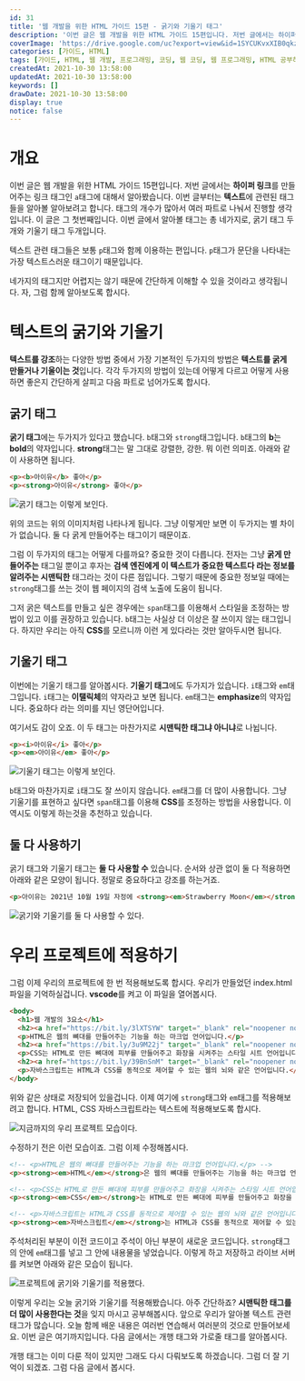 ```yaml
---
id: 31
title: '웹 개발을 위한 HTML 가이드 15편 - 굵기와 기울기 태그'
description: '이번 글은 웹 개발을 위한 HTML 가이드 15편입니다. 저번 글에서는 하이퍼 링크를 만들어주는 링크 태그인 a태그에 대해서 알아봤습니다. 이번 글부터는 텍스트에 관련된 태그들을 알아볼 알아보려고 합니다. 태그의 개수가 많아서 여러 파트로 나눠서 진행할 생각입니다. 이 글은 그 첫번째입니다. 이번 글에서 알아볼 태그는 총 네가지로, 굵기 태그 두개와 기울기 태그 두개입니다. 네가지의 태그지만 어렵지는 않기 때문에 간단하게 이해할 수 있을 것이라고 생각됩니다. 자, 그럼 함께 알아보도록 합시다. 텍스트를 강조하는 다양한 방법 중에서 가장 기본적인 두가지의 방법은 텍스트를 굵게 만들거나 기울이는 것입니다. 각각 두가지의 방법이 있는데 어떻게 다르고 어떻게 사용하면 좋은지 간단하게 살피고 다음 파트로 넘어가도록 합시다.'
coverImage: 'https://drive.google.com/uc?export=view&id=1SYCUKvxXIB0qkzRyjzTFeUd0fKpl2oi2'
categories: [가이드, HTML]
tags: [가이드, HTML, 웹 개발, 프로그래밍, 코딩, 웹 코딩, 웹 프로그래밍, HTML 공부하기, HTML 초보, b 태그, i 태그, em 태그, strong 태그, 굵기 태그, 기울기 태그]
createdAt: 2021-10-30 13:58:00
updatedAt: 2021-10-30 13:58:00
keywords: []
drawDate: 2021-10-30 13:58:00
display: true
notice: false
---
```


<HtmlGuideMessage />

<HTMLTextPosts />

# 개요
이번 글은 웹 개발을 위한 HTML 가이드 15편입니다. 저번 글에서는 **하이퍼 링크**를 만들어주는 링크 태그인 `a`태그에 대해서 알아봤습니다. 이번 글부터는 **텍스트**에 관련된 태그들을 알아볼 알아보려고 합니다. 태그의 개수가 많아서 여러 파트로 나눠서 진행할 생각입니다. 이 글은 그 첫번째입니다. 이번 글에서 알아볼 태그는 총 네가지로, 굵기 태그 두개와 기울기 태그 두개입니다.

텍스트 관련 태그들은 보통 `p`태그와 함께 이용하는 편입니다. `p`태그가 문단을 나타내는 가장 텍스트스러운 태그이기 때문입니다.

네가지의 태그지만 어렵지는 않기 때문에 간단하게 이해할 수 있을 것이라고 생각됩니다. 자, 그럼 함께 알아보도록 합시다.

# 텍스트의 굵기와 기울기
**텍스트를 강조**하는 다양한 방법 중에서 가장 기본적인 두가지의 방법은 **텍스트를 굵게 만들거나 기울이는 것**입니다. 각각 두가지의 방법이 있는데 어떻게 다르고 어떻게 사용하면 좋은지 간단하게 살피고 다음 파트로 넘어가도록 합시다.

## 굵기 태그
**굵기 태그**에는 두가지가 있다고 했습니다. `b`태그와 `strong`태그입니다. `b`태그의 **b**는 **bold**의 약자입니다. **strong**태그는 말 그대로 강렬한, 강한. 뭐 이런 의미죠. 아래와 같이 사용하면 됩니다.

```html
<p><b>아이유</b> 좋아</p>
<p><strong>아이유</strong> 좋아</p>
```

![굵기 태그는 이렇게 보인다.](https://drive.google.com/uc?export=view&id=1-BHeRgS5fglHDlctL4gJQEYmtRS3CpsA)

위의 코드는 위의 이미지처럼 나타나게 됩니다. 그냥 이렇게만 보면 이 두가지는 별 차이가 없습니다. 둘 다 굵게 만들어주는 태그이기 때문이죠.

그럼 이 두가지의 태그는 어떻게 다를까요? 중요한 것이 다릅니다. 전자는 그냥 **굵게 만들어주는** 태그일 뿐이고 후자는 **검색 엔진에게 이 텍스트가 중요한 텍스트다 라는 정보를 알려주는 시맨틱한** 태그라는 것이 다른 점입니다. 그렇기 때문에 중요한 정보일 때에는 `strong`태그를 쓰는 것이 웹 페이지의 검색 노출에 도움이 됩니다.

그저 굵은 텍스트를 만들고 싶은 경우에는 `span`태그를 이용해서 스타일을 조정하는 방법이 있고 이를 권장하고 있습니다. `b`태그는 사실상 더 이상은 잘 쓰이지 않는 태그입니다. 하지만 우리는 아직 **CSS**를 모르니까 이런 게 있다라는 것만 알아두시면 됩니다.

## 기울기 태그
이번에는 기울기 태그를 알아봅시다. **기울기 태그**에도 두가지가 있습니다. `i`태그와 `em`태그입니다. `i`태그는 **이탤릭체**의 약자라고 보면 됩니다. `em`태그는 **emphasize**의 약자입니다. 중요하다 라는 의미를 지닌 영단어입니다.

여기서도 감이 오죠. 이 두 태그는 마찬가지로 **시맨틱한 태그냐 아니냐**로 나뉩니다.

```html
<p><i>아이유</i> 좋아</p>
<p><em>아이유</em> 좋아</p>
```

![기울기 태그는 이렇게 보인다.](https://drive.google.com/uc?export=view&id=1kwKqLCNGX5KnCorW9-gxU1bUWL7iatvS)

`b`태그와 마찬가지로 `i`태그도 잘 쓰이지 않습니다. `em`태그를 더 많이 사용합니다. 그냥 기울기를 표현하고 싶다면 `span`태그를 이용해 **CSS**를 조정하는 방법을 사용합니다. 이 역시도 이렇게 하는것을 추천하고 있습니다.

## 둘 다 사용하기
굵기 태그와 기울기 태그는 **둘 다 사용할 수** 있습니다. 순서와 상관 없이 둘 다 적용하면 아래와 같은 모양이 됩니다. 정말로 중요하다고 강조를 하는거죠.

```html
<p>아이유는 2021년 10월 19일 자정에 <strong><em>Strawberry Moon</em></strong>을 공개했다.</p>
```

![굵기와 기울기를 둘 다 사용할 수 있다.](https://drive.google.com/uc?export=view&id=12iwyDXQx2YSgkGQCmFRpqYlQoKOAnNp8)

# 우리 프로젝트에 적용하기
그럼 이제 우리의 프로젝트에 한 번 적용해보도록 합시다. 우리가 만들었던 <Name>index.html</Name>파일을 기억하실겁니다. **vscode**를 켜고 이 파일을 열어봅시다.

```html
<body>
  <h1>웹 개발의 3요소</h1>
  <h2><a href="https://bit.ly/3lXTSYW" target="_blank" rel="noopener noreferrer">HTML</a></h2>
  <p>HTML은 웹의 뼈대를 만들어주는 기능을 하는 마크업 언어입니다.</p>
  <h2><a href="https://bit.ly/3u9M22j" target="_blank" rel="noopener noreferrer">CSS</a></h2>
  <p>CSS는 HTML로 만든 뼈대에 피부를 만들어주고 화장을 시켜주는 스타일 시트 언어입니다.</p>
  <h2><a href="https://bit.ly/39BnSnM" target="_blank" rel="noopener noreferrer">JavsScript</a></h2>
  <p>자바스크립트는 HTML과 CSS를 동적으로 제어할 수 있는 웹의 뇌와 같은 언어입니다.</p>
</body>
```

위와 같은 상태로 저장되어 있을겁니다. 이제 여기에 `strong`태그와 `em`태그를 적용해보려고 합니다. HTML, CSS 자바스크립트라는 텍스트에 적용해보도록 합시다.

![지금까지의 우리 프로젝트 모습이다.](https://drive.google.com/uc?export=view&id=1ToqeXo15-Fjc6kzbcZd7LUeyoTv9r7_E)

수정하기 전은 이런 모습이죠. 그럼 이제 수정해봅시다.

```html
<!-- <p>HTML은 웹의 뼈대를 만들어주는 기능을 하는 마크업 언어입니다.</p> -->
<p><strong><em>HTML</em></strong>은 웹의 뼈대를 만들어주는 기능을 하는 마크업 언어입니다.</p>

<!-- <p>CSS는 HTML로 만든 뼈대에 피부를 만들어주고 화장을 시켜주는 스타일 시트 언어입니다.</p> -->
<p><strong><em>CSS</em></strong>는 HTML로 만든 뼈대에 피부를 만들어주고 화장을 시켜주는 스타일 시트 언어입니다.</p>

<!-- <p>자바스크립트는 HTML과 CSS를 동적으로 제어할 수 있는 웹의 뇌와 같은 언어입니다.</p> -->
<p><strong><em>자바스크립트</em></strong>는 HTML과 CSS를 동적으로 제어할 수 있는 웹의 뇌와 같은 언어입니다.</p>
```

주석처리된 부분이 이전 코드이고 주석이 아닌 부분이 새로운 코드입니다. `strong`태그의 안에 `em`태그를 넣고 그 안에 내용물을 넣었습니다. 이렇게 하고 저장하고 라이브 서버를 켜보면 아래와 같은 모습이 됩니다.

![프로젝트에 굵기와 기울기를 적용했다.](https://drive.google.com/uc?export=view&id=1nvhhET-ieZFNGu0CiDHj6sJz6lKjaHMV)

<Line />

이렇게 우리는 오늘 굵기와 기울기를 적용해봤습니다. 아주 간단하죠? **시맨틱한 태그를 더 많이 사용한다는 것**을 잊지 마시고 공부해봅시다. 앞으로 우리가 알아볼 텍스트 관련 태그가 많습니다. 오늘 함께 배운 내용은 여러번 연습해서 여러분의 것으로 만들어보세요. 이번 글은 여기까지입니다. 다음 글에서는 개행 태그와 가로줄 태그를 알아봅시다.

개행 태그는 이미 다룬 적이 있지만 그래도 다시 다뤄보도록 하겠습니다. 그럼 더 잘 기억이 되겠죠. 그럼 다음 글에서 봅시다.
